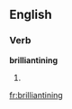 
==English==

===Verb===
'''brilliantining'''

# {{present participle of|[[brilliantine]]}}

[[fr:brilliantining]]